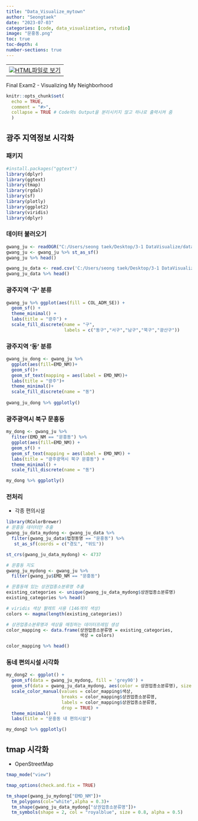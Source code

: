 ```yaml
---
title: "Data_Visualize_mytown"
author: "Seongtaek"
date: "2023-07-03"
categories: [code, data_visualization, rstudio]
image: "문흥동.png"
toc: true
toc-depth: 4
number-sections: true
---
```


<table align="bottom">
  <td>
    <a target="_blank" href="기말고사-제출.html"><img
    src = r_logo.png />HTML파일로 보기</a>
  </td>
</table>

Final Exam2 - Visualizing My Neighborhood

```r
knitr::opts_chunk$set(
  echo = TRUE,
  comment = "#>",
  collapse = TRUE # Code와s Output을 분리시키지 않고 하나로 출력시켜 줌
  )
```


## 광주 지역정보 시각화

### 패키지

```r
#install.packages("ggtext")
library(dplyr)
library(ggtext)
library(tmap)
library(rgdal)
library(sf)
library(plotly)
library(ggplot2)
library(viridis)
library(dplyr)
```


### 데이터 불러오기

```r
gwang_ju <- readOGR("C:/Users/seong taek/Desktop/3-1 DataVisualize/data_visualize/LSMD_ADM_SECT_UMD_29.shp",encoding = "euc-kr")
gwang_ju <- gwang_ju %>% st_as_sf()
gwang_ju %>% head()

gwang_ju_data <- read.csv('C:/Users/seong taek/Desktop/3-1 DataVisualize/data_visualize/소상공인시장진흥공단_상가(상권)정보_광주_202303.csv')
gwang_ju_data %>% head()
```


### 광주지역 '구' 분류

```r
gwang_ju %>% ggplot(aes(fill = COL_ADM_SE)) +
  geom_sf() +
  theme_minimal() +
  labs(title = "광주") +
  scale_fill_discrete(name = "구",
                      labels = c("동구","서구","남구","북구","광산구"))
```


### 광주지역 '동' 분류


```r
gwang_ju_dong <- gwang_ju %>% 
  ggplot(aes(fill=EMD_NM))+
  geom_sf()+
  geom_sf_text(mapping = aes(label = EMD_NM))+
  labs(title = "광주")+
  theme_minimal()+
  scale_fill_discrete(name = "동") 
  
gwang_ju_dong %>% ggplotly()
```



### 광주광역시 북구 문흥동

```r
my_dong <- gwang_ju %>%
  filter(EMD_NM == "문흥동") %>%
  ggplot(aes(fill=EMD_NM)) +
  geom_sf() +
  geom_sf_text(mapping = aes(label = EMD_NM)) +
  labs(title = "광주광역시 북구 문흥동") +
  theme_minimal() +
  scale_fill_discrete(name = "동")

my_dong %>% ggplotly()
```


### 전처리
- 각종 편의시설 

```r
library(RColorBrewer)
# 문흥동 데이터만 추출
gwang_ju_data_mydong <- gwang_ju_data %>% 
  filter(gwang_ju_data$법정동명 == "문흥동") %>% 
   st_as_sf(coords = c("경도", "위도"))

st_crs(gwang_ju_data_mydong) <- 4737

# 문흥동 지도
gwang_ju_mydong <- gwang_ju %>% 
  filter(gwang_ju$EMD_NM == "문흥동")

# 문흥동에 있는 상권업종소분류명 추출
existing_categories <- unique(gwang_ju_data_mydong$상권업종소분류명)
existing_categories %>% head()

# viridis 색상 팔레트 사용 (146개의 색상)
colors <- magma(length(existing_categories))

# 상권업종소분류명과 색상을 매칭하는 데이터프레임 생성
color_mapping <- data.frame(상권업종소분류명 = existing_categories,
                            색상 = colors)

color_mapping %>% head()
```



### 동네 편의시설 시각화

```r
my_dong2 <- ggplot() +
  geom_sf(data = gwang_ju_mydong, fill = 'grey90') +
  geom_sf(data = gwang_ju_data_mydong, aes(color = 상권업종소분류명), size = 1.5) +
  scale_color_manual(values = color_mapping$색상,
                     breaks = color_mapping$상권업종소분류명,
                     labels = color_mapping$상권업종소분류명,
                     drop = TRUE) +
  theme_minimal() +
  labs(title = "문흥동 내 편의시설")

my_dong2 %>% ggplotly()
```



## tmap 시각화
- OpenStreetMap

```r
tmap_mode("view")

tmap_options(check.and.fix = TRUE)

tm_shape(gwang_ju_mydong["EMD_NM"])+
  tm_polygons(col="white",alpha = 0.3)+
  tm_shape(gwang_ju_data_mydong["상권업종소분류명"])+
  tm_symbols(shape = 2, col = "royalblue", size = 0.8, alpha = 0.5)
```

